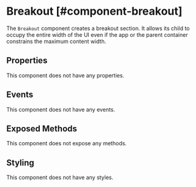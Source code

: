 # Breakout [#component-breakout]

The `Breakout` component creates a breakout section. It allows its child to occupy the entire width of the UI even if the app or the parent container constrains the maximum content width.

## Properties

This component does not have any properties.

## Events

This component does not have any events.

## Exposed Methods

This component does not expose any methods.

## Styling

This component does not have any styles.

